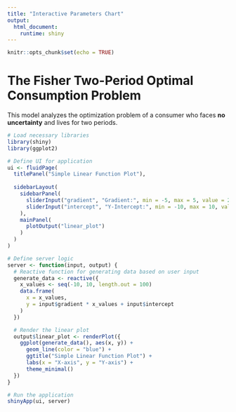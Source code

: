 ```yaml
---
title: "Interactive Parameters Chart"
output:
  html_document:
    runtime: shiny
---
```


```r
knitr::opts_chunk$set(echo = TRUE)
```

# The Fisher Two-Period Optimal Consumption Problem
This model analyzes the optimization problem of a consumer who faces **no uncertainty** and lives for two periods.


```r

# Load necessary libraries
library(shiny)
library(ggplot2)

```

```r
# Define UI for application
ui <- fluidPage(
  titlePanel("Simple Linear Function Plot"),
  
  sidebarLayout(
    sidebarPanel(
      sliderInput("gradient", "Gradient:", min = -5, max = 5, value = 2),
      sliderInput("intercept", "Y-Intercept:", min = -10, max = 10, value = 3)
    ),
    mainPanel(
      plotOutput("linear_plot")
    )
  )
)

# Define server logic
server <- function(input, output) {
  # Reactive function for generating data based on user input
  generate_data <- reactive({
    x_values <- seq(-10, 10, length.out = 100)
    data.frame(
      x = x_values,
      y = input$gradient * x_values + input$intercept
    )
  })

  # Render the linear plot
  output$linear_plot <- renderPlot({
    ggplot(generate_data(), aes(x, y)) +
      geom_line(color = "blue") +
      ggtitle("Simple Linear Function Plot") +
      labs(x = "X-axis", y = "Y-axis") +
      theme_minimal()
  })
}

# Run the application
shinyApp(ui, server)
```